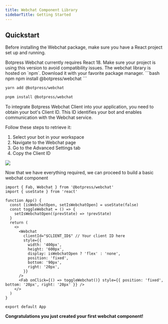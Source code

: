 ```yaml
---
title: Webchat Component Library
sidebarTitle: Getting Started
---
```



## Quickstart

Before installing the Webchat package, make sure you have a React project set up and running.

<Note>
  Botpress Webchat currently requires React 18. Make sure your project is using this version to avoid compatibility
  issues.
</Note>

<Steps titleSize='h2'>
  <Step title="Install the NPM package">
The webchat library is hosted on `npm`. Download it with your favorite package manager.

  <CodeGroup>
  ```bash npm
  npm install @botpress/webchat
  ```

```bash yarn
yarn add @botpress/webchat
```

```bash pnpm
pnpm install @botpress/webchat
```

  </CodeGroup>
</Step>

<Step title="Obtain your Client ID">
To integrate Botpress Webchat Client into your application, you need to obtain your bot's Client ID.
This ID identifies your bot and enables communication with the Webchat service.

Follow these steps to retrieve it:

1. Select your bot in your workspace
2. Navigate to the Webchat page
3. Go to the Advanced Settings tab
4. Copy the Client ID
  </Step>
  <Step title="Basic Webchat component">

<Img src="../assets/webchat-components_getting-started.png" />

</Step>

<Step title="Basic Webchat component">

Now that we have everything required, we can proceed to build a basic webchat component

```tsx App.tsx
import { Fab, Webchat } from '@botpress/webchat'
import { useState } from 'react'

function App() {
  const [isWebchatOpen, setIsWebchatOpen] = useState(false)
  const toggleWebchat = () => {
    setIsWebchatOpen((prevState) => !prevState)
  }
  return (
    <>
      <Webchat
        clientId="$CLIENT_ID$" // Your client ID here
        style={{
          width: '400px',
          height: '600px',
          display: isWebchatOpen ? 'flex' : 'none',
          position: 'fixed',
          bottom: '90px',
          right: '20px',
        }}
      />
      <Fab onClick={() => toggleWebchat()} style={{ position: 'fixed', bottom: '20px', right: '20px' }} />
    </>
  )
}

export default App
```

**Congratulations you just created your first webchat component!**

  </Step>
</Steps>
